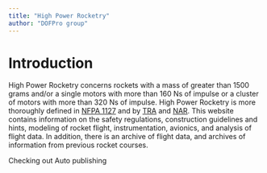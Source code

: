 ```yaml
---
title: "High Power Rocketry"
author: "DOFPro group"
---
```


# Introduction

High Power Rocketry concerns rockets with a mass of greater than 1500 grams and/or a single motors with more than 160 Ns of impulse or a cluster of motors with more than 320 Ns of impulse. High Power Rocketry is more thoroughly defined in [NFPA 1127](https://www.nfpa.org/codes-and-standards/1/nfpa-1/2/nfpa-1127) and by [TRA](<https://www.tripoli.org/>) and [NAR](<https://www.nar.org/>). This website contains information on the safety regulations, construction guidelines and hints, modeling of rocket flight, instrumentation, avionics, and analysis of flight data. In addition, there is an archive of flight data, and archives of information from previous rocket courses.

Checking out Auto publishing